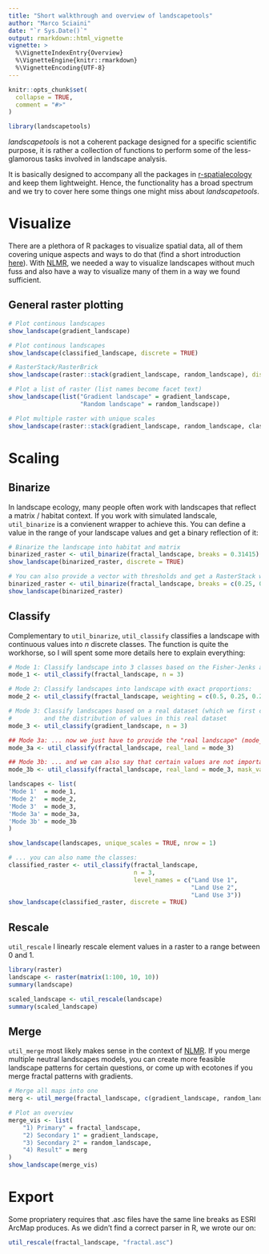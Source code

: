 ```yaml
---
title: "Short walkthrough and overview of landscapetools"
author: "Marco Sciaini"
date: "`r Sys.Date()`"
output: rmarkdown::html_vignette
vignette: >
  %\VignetteIndexEntry{Overview}
  %\VignetteEngine{knitr::rmarkdown}
  %\VignetteEncoding{UTF-8}
---
```


```r
knitr::opts_chunk$set(
  collapse = TRUE,
  comment = "#>"
)

library(landscapetools)
```

*landscapetools* is not a coherent package designed for a specific scientific purpose, it is rather a collection of functions to perform  some of the less-glamorous tasks involved in landscape analysis.

It is basically designed to accompany all the packages in [r-spatialecology](https://github.com/r-spatialecology) and keep them lightweight. Hence, the functionality has a broad spectrum and we try to cover here some things one might miss about *landscapetools*.

# Visualize 

There are a plethora of R packages to visualize spatial data, all of them covering unique aspects and ways to do that (find a short introduction [here](https://docs.ropensci.org/NLMR/articles/articles/visualize_nlms.html)). With [NLMR](https://docs.ropensci.org/NLMR), we needed a way to visualize landscapes without much fuss and also have a way to visualize many of them in a way we found sufficient.

## General raster plotting
```r
# Plot continous landscapes
show_landscape(gradient_landscape)

# Plot continous landscapes 
show_landscape(classified_landscape, discrete = TRUE)

# RasterStack/RasterBrick
show_landscape(raster::stack(gradient_landscape, random_landscape), discrete = TRUE)

# Plot a list of raster (list names become facet text)
show_landscape(list("Gradient landscape" = gradient_landscape,
                    "Random landscape" = random_landscape))

# Plot multiple raster with unique scales
show_landscape(raster::stack(gradient_landscape, random_landscape, classified_landscape), unique_scales = TRUE)
```

# Scaling 
## Binarize

In landscape ecology, many people often work with landscapes that reflect a matrix / habitat context.
If you work with simulated landscale, `util_binarize` is a convienent wrapper to achieve this.
You can define a value in the range of your landscape values and get a binary reflection of it:

```r
# Binarize the landscape into habitat and matrix
binarized_raster <- util_binarize(fractal_landscape, breaks = 0.31415)
show_landscape(binarized_raster, discrete = TRUE)

# You can also provide a vector with thresholds and get a RasterStack with multiple binarized maps
binarized_raster <- util_binarize(fractal_landscape, breaks = c(0.25, 0.5, 0.7))
show_landscape(binarized_raster)
```

## Classify

Complementary to `util_binarize`, `util_classify` classifies a 
landscape with continuous values into *n* discrete classes.
The function is quite the workhorse, so I will spent some more details here
to explain everything:

```r
# Mode 1: Classify landscape into 3 classes based on the Fisher-Jenks algorithm:
mode_1 <- util_classify(fractal_landscape, n = 3)

# Mode 2: Classify landscapes into landscape with exact proportions:
mode_2 <- util_classify(fractal_landscape, weighting = c(0.5, 0.25, 0.25))

# Mode 3: Classify landscapes based on a real dataset (which we first create here)
#         and the distribution of values in this real dataset
mode_3 <- util_classify(gradient_landscape, n = 3)

## Mode 3a: ... now we just have to provide the "real landscape" (mode_3)
mode_3a <- util_classify(fractal_landscape, real_land = mode_3)

## Mode 3b: ... and we can also say that certain values are not important for our classification:
mode_3b <- util_classify(fractal_landscape, real_land = mode_3, mask_val = 1)

landscapes <- list(
'Mode 1'  = mode_1,
'Mode 2'  = mode_2,
'Mode 3'  = mode_3,
'Mode 3a' = mode_3a,
'Mode 3b' = mode_3b
)

show_landscape(landscapes, unique_scales = TRUE, nrow = 1)

# ... you can also name the classes:
classified_raster <- util_classify(fractal_landscape,
                                   n = 3,
                                   level_names = c("Land Use 1",
                                                   "Land Use 2",
                                                   "Land Use 3"))
show_landscape(classified_raster, discrete = TRUE)
```

## Rescale
`util_rescale` l linearly rescale element values in a raster to a range between 0 and 1.

```r
library(raster) 
landscape <- raster(matrix(1:100, 10, 10))
summary(landscape)

scaled_landscape <- util_rescale(landscape)
summary(scaled_landscape)
```

## Merge
`util_merge` most likely makes sense in the context of [NLMR](https://docs.ropensci.org/NLMR). If you merge multiple 
neutral landscapes models, you can create more feasible landscape
patterns for certain questions, or come up with ecotones if you
merge fractal patterns with gradients.

```r
# Merge all maps into one
merg <- util_merge(fractal_landscape, c(gradient_landscape, random_landscape), scalingfactor = 1)

# Plot an overview
merge_vis <- list(
    "1) Primary" = fractal_landscape,
    "2) Secondary 1" = gradient_landscape,
    "3) Secondary 2" = random_landscape,
    "4) Result" = merg
)
show_landscape(merge_vis)
```

# Export
Some propriatery requires that .asc files have the same
line breaks as ESRI ArcMap produces. As we didn't find a 
correct parser in R, we wrote our on:

```r
util_rescale(fractal_landscape, "fractal.asc")
```
